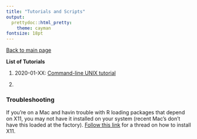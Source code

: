 ```yaml
---
title: "Tutorials and Scripts"
output:
  prettydoc::html_pretty:
    theme: cayman
fontsize: 18pt
---
```


[Back to main page](index.html)

**List of Tutorials** 

1. 2020-01-XX: [Command-line UNIX tutorial]()

2. 



### Troubleshooting   

If you're on a Mac and havin trouble with R loading packages that depend on X11, you may not have it installed on your system (recent Mac's don't have this loaded at the factory). [Follow this link](https://stackoverflow.com/questions/38952427/include-cairo-r-on-a-mac) for a thread on how to install X11.


 
